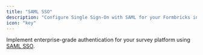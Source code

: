```yaml
---
title: "SAML SSO"
description: "Configure Single Sign-On with SAML for your Formbricks instance."
icon: "key"
---
```


Implement enterprise-grade authentication for your survey platform using [SAML SSO](/self-hosting/configuration/auth-sso/saml-sso#saml-sso).